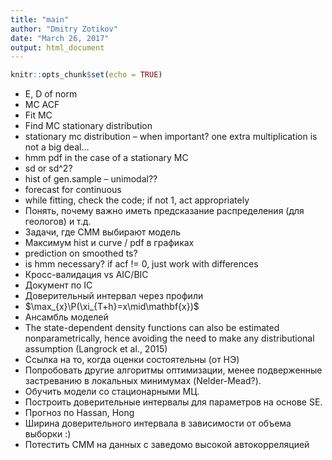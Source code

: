 ```yaml
---
title: "main"
author: "Dmitry Zotikov"
date: "March 26, 2017"
output: html_document
---
```


```r
knitr::opts_chunk$set(echo = TRUE)
```

- E, D of norm
- MC ACF
- Fit MC
- Find MC stationary distribution
- stationary mc distribution -- when important? one extra multiplication is
  not a big deal...
- hmm pdf in the case of a stationary MC
- sd or sd^2?
- hist of gen.sample -- unimodal??
- forecast for continuous
- while fitting, check the code; if not 1, act appropriately
- Понять, почему важно иметь предсказание распределения (для геологов) и т.д.
- Задачи, где СММ выбирают модель
- Максимум hist и curve / pdf в графиках
- prediction on smoothed ts?
- is hmm necessary? if acf != 0, just work with differences
- Кросс-валидация vs AIC/BIC
- Документ по IC
- Доверительный интервал через профили
- $\max_{x}\P(\xi_{T+h}=x\mid\mathbf{x})$
- Ансамбль моделей
- The state-dependent density functions can also be estimated nonparametrically, hence avoiding the need to make any distributional assumption (Langrock et al., 2015)
- Ссылка на то, когда оценки состоятельны (от НЭ)
- Попробовать другие алгоритмы оптимизации, менее подверженные застреванию в локальных минимумах (Nelder-Mead?).
- Обучить модели со стационарными МЦ.
- Построить доверительные интервалы для параметров на основе SE.
- Прогноз по Hassan, Hong
- Ширина доверительного интервала в зависимости от объема выборки :)
- Потестить СММ на данных с заведомо высокой автокорреляцией